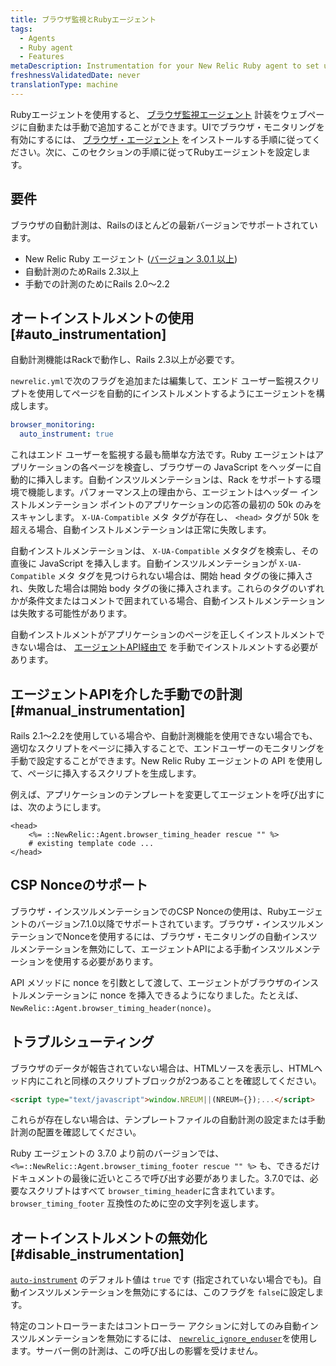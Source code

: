 ```yaml
---
title: ブラウザ監視とRubyエージェント
tags:
  - Agents
  - Ruby agent
  - Features
metaDescription: Instrumentation for your New Relic Ruby agent to set up New Relic browser monitoring.
freshnessValidatedDate: never
translationType: machine
---
```


Rubyエージェントを使用すると、 [ブラウザ監視エージェント](/docs/browser/new-relic-browser/getting-started/introduction-new-relic-browser) 計装をウェブページに自動または手動で追加することができます。UIでブラウザ・モニタリングを有効にするには、 [ブラウザ・エージェント](/docs/browser/new-relic-browser/installation/install-new-relic-browser-agent) をインストールする手順に従ってください。次に、このセクションの手順に従ってRubyエージェントを設定します。

## 要件

ブラウザの自動計測は、Railsのほとんどの最新バージョンでサポートされています。

* New Relic Ruby エージェント ([バージョン 3.0.1 以上](/docs/release-notes/agent-release-notes/ruby-release-notes))
* 自動計測のためRails 2.3以上
* 手動での計測のためにRails 2.0～2.2

## オートインストルメントの使用 [#auto_instrumentation]

自動計測機能はRackで動作し、Rails 2.3以上が必要です。

`newrelic.yml`で次のフラグを追加または編集して、エンド ユーザー監視スクリプトを使用してページを自動的にインストルメントするようにエージェントを構成します。

```yaml
browser_monitoring:
  auto_instrument: true
```

これはエンド ユーザーを監視する最も簡単な方法です。Ruby エージェントはアプリケーションの各ページを検査し、ブラウザーの JavaScript をヘッダーに自動的に挿入します。自動インスツルメンテーションは、Rack をサポートする環境で機能します。パフォーマンス上の理由から、エージェントはヘッダー インストルメンテーション ポイントのアプリケーションの応答の最初の 50k のみをスキャンします。 `X-UA-Compatible` メタ タグが存在し、 `<head>` タグが 50k を超える場合、自動インストルメンテーションは正常に失敗します。

自動インストルメンテーションは、 `X-UA-Compatible` メタタグを検索し、その直後に JavaScript を挿入します。自動インスツルメンテーションが `X-UA-Compatible` メタ タグを見つけられない場合は、開始 head タグの後に挿入され、失敗した場合は開始 body タグの後に挿入されます。これらのタグのいずれかが条件文またはコメントで囲まれている場合、自動インストルメンテーションは失敗する可能性があります。

自動インストルメントがアプリケーションのページを正しくインストルメントできない場合は、 [エージェントAPI経由で](#manual_instrumentation) を手動でインストルメントする必要があります。

## エージェントAPIを介した手動での計測 [#manual_instrumentation]

Rails 2.1～2.2を使用している場合や、自動計測機能を使用できない場合でも、適切なスクリプトをページに挿入することで、エンドユーザーのモニタリングを手動で設定することができます。New Relic Ruby エージェントの API を使用して、ページに挿入するスクリプトを生成します。

例えば、アプリケーションのテンプレートを変更してエージェントを呼び出すには、次のようにします。

```erb
<head>
    <%= ::NewRelic::Agent.browser_timing_header rescue "" %>
    # existing template code ...
</head>
```

## CSP Nonceのサポート

ブラウザ・インスツルメンテーションでのCSP Nonceの使用は、Rubyエージェントのバージョン7.1.0以降でサポートされています。ブラウザ・インスツルメンテーションでNonceを使用するには、ブラウザ・モニタリングの自動インスツルメンテーションを無効にして、エージェントAPIによる手動インスツルメンテーションを使用する必要があります。

API メソッドに nonce を引数として渡して、エージェントがブラウザのインストルメンテーションに nonce を挿入できるようになりました。たとえば、 `NewRelic::Agent.browser_timing_header(nonce)`。

## トラブルシューティング

ブラウザのデータが報告されていない場合は、HTMLソースを表示し、HTMLヘッド内にこれと同様のスクリプトブロックが2つあることを確認してください。

```html
<script type="text/javascript">window.NREUM||(NREUM={});...</script>
```

これらが存在しない場合は、テンプレートファイルの自動計測の設定または手動計測の配置を確認してください。

Ruby エージェントの 3.7.0 より前のバージョンでは、`<%=::NewRelic::Agent.browser_timing_footer rescue "" %>` も、できるだけドキュメントの最後に近いところで呼び出す必要がありました。3.7.0では、必要なスクリプトはすべて `browser_timing_header`に含まれています。`browser_timing_footer` 互換性のために空の文字列を返します。

## オートインストルメントの無効化 [#disable_instrumentation]

[`auto-instrument`](/docs/agents/ruby-agent/configuration/ruby-agent-configuration#browser_monitoring) のデフォルト値は `true` です (指定されていない場合でも)。自動インスツルメンテーションを無効にするには、このフラグを `false`に設定します。

特定のコントローラーまたはコントローラー アクションに対してのみ自動インスツルメンテーションを無効にするには、 [`newrelic_ignore_enduser`](/docs/agents/ruby-agent/installation-configuration/ignoring-specific-transactions#page-load-timing-rum)を使用します。サーバー側の計測は、この呼び出しの影響を受けません。